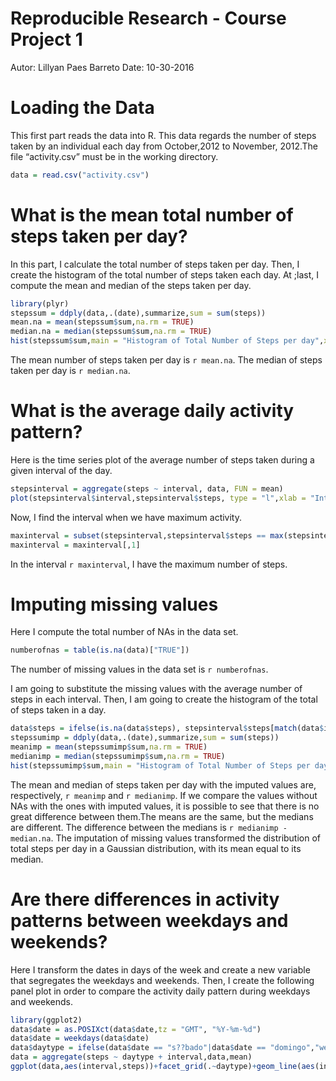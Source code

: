 Reproducible Research - Course Project 1
==========================================================

Autor: Lillyan Paes Barreto
Date: 10-30-2016

Loading the Data
==========================================================

  This first part reads the data into R. This data regards the number of steps taken by an individual each day from October,2012 to November, 2012.The file "activity.csv" must be in the working directory.
  
```{r}
data = read.csv("activity.csv")
```

What is the mean total number of steps taken per day?
==============

In this part, I calculate the total number of steps taken per day. Then, I create the histogram of the total number of steps taken each day. At ;last, I compute the mean and median of the steps taken per day.

```{r}
library(plyr)
stepssum = ddply(data,.(date),summarize,sum = sum(steps))
mean.na = mean(stepssum$sum,na.rm = TRUE)
median.na = median(stepssum$sum,na.rm = TRUE)
hist(stepssum$sum,main = "Histogram of Total Number of Steps per day",xlab =" Total of steps per day")
```

The mean number of steps taken per day is `r mean.na`. The median of steps taken per day is `r median.na`.

What is the average daily activity pattern?
=============

Here is the time series plot of the average number of steps taken during a given interval of the day.

```{r}
stepsinterval = aggregate(steps ~ interval, data, FUN = mean)
plot(stepsinterval$interval,stepsinterval$steps, type = "l",xlab = "Interval",ylab = "Average number of steps taken",main = "Activity Daily Pattern")

```

Now, I find the interval when we have maximum activity.

```{r}
maxinterval = subset(stepsinterval,stepsinterval$steps == max(stepsinterval$steps))
maxinterval = maxinterval[,1]
```

In the interval `r maxinterval`, I have the maximum number of steps.

Imputing missing values
===========================

Here I compute the total number of NAs in the data set.

```{r}
numberofnas = table(is.na(data)["TRUE"])
```

The number of missing values in the data set is `r numberofnas`.

I am going to substitute the missing values with the average number of steps in each interval. Then, I am going to create the histogram of the total of steps taken in a day.

```{r}
data$steps = ifelse(is.na(data$steps), stepsinterval$steps[match(data$interval, stepsinterval$interval)], data$steps)
stepssumimp = ddply(data,.(date),summarize,sum = sum(steps))
meanimp = mean(stepssumimp$sum,na.rm = TRUE)
medianimp = median(stepssumimp$sum,na.rm = TRUE)
hist(stepssumimp$sum,main = "Histogram of Total Number of Steps per day with imputed values",xlab =" Total of steps per day")

```

The mean and median of steps taken per day with the imputed values are, respectively, `r meanimp` and `r medianimp`. If we compare the values without NAs with the ones with imputed values, it is possible to see that there is no great difference between them.The means are the same, but the medians are different. The difference between the medians is `r medianimp - median.na`. The imputation of missing values transformed the distribution of total steps per day in a Gaussian distribution, with its mean equal to its median.

Are there differences in activity patterns between weekdays and weekends?
========================

Here I transform the dates in days of the week and create a new variable that segregates the weekdays and weekends. Then, I create the following panel plot in order to compare the activity daily pattern during weekdays and weekends.

```{r}
library(ggplot2)
data$date = as.POSIXct(data$date,tz = "GMT", "%Y-%m-%d")
data$date = weekdays(data$date)
data$daytype = ifelse(data$date == "s??bado"|data$date == "domingo","weekend","weekday")
data = aggregate(steps ~ daytype + interval,data,mean)
ggplot(data,aes(interval,steps))+facet_grid(.~daytype)+geom_line(aes(interval,steps))
```




